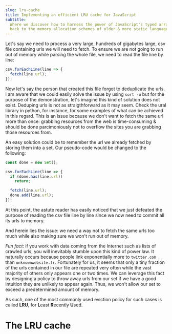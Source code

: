 ```yaml
---
slug: lru-cache
title: Implementing an efficient LRU cache for JavaScript
subtitle:
  Where we discover how to harness the power of JavaScript's typed array to go
  back to the memory allocation schemes of older & more static languages
---
```



Let's say we need to process a very large, hundreds of gigabytes large, csv file containing urls we will need to fetch. To ensure we are not going to run out of memory while parsing the whole file, we need to read the file line by line:


```js
csv.forEachLine(line => {
  fetch(line.url);
});
```

<p>
  Now let's say the person that created this file forgot to deduplicate the urls.
  <SideNote id="urls-dedup">I am aware that we could easily solve the issue by using <code>sort -u</code> but for the purpose of the demonstration, let's imagine this kind of solution does not exist.</SideNote>
  <SideNote id="ural">Deduping urls is not as straigthforward as it may seem. Check the <SafeLink href="https://github.com/medialab/ural#readme">ural</SafeLink> library in python, for instance, for some examples of what can be achieved in this regard.</SideNote>
  This is an issue because we don't want to fetch the same url more than once: grabbing resources from the web is time-consuming & should be done parcimoniously not to overflow the sites you are grabbing those resources from.
</p>

An easy solution could be to remember the url we already fetched by storing them into a set. Our pseudo-code would be changed to the following:

```js
const done = new Set();

csv.forEachLine(line => {
  if (done.has(line.url))
    return;

  fetch(line.url);
  done.add(line.url);
});
```

At this point, the astute reader has easily noticed that we just defeated the purpose of reading the csv file line by line since we now need to commit all its urls to memory.

And herein lies the issue: we need a way not to fetch the same urls too much while also making sure we won't run out of memory.

<p>
  <MarginNote><em>Fun fact</em>: if you work with data coming from the Internet such as lists of crawled urls, you will inevitably stumble upon this kind of power law. It naturally occurs because people link exponentially more to <code>twitter.com</code> than <code>unknownwebsite.fr</code>.</MarginNote>
  Fortunately for us, it seems that only a tiny fraction of the urls contained in our file are repeated very often while the vast majority of others only appears one or two times. We can leverage this fact by designing a policy to throw away urls from our set if we have a good intuition they are unlikely to appear again. Thus, we won't allow our set to exceed a predetermined amount of memory.
</p>

As such, one of the most commonly used eviction policy for such cases is called **LRU**, for **L**east **R**ecently **U**sed.

<Divider />

# The LRU cache

<!--
why: because it's easy to implement and somewhat intuitive

As such, to make sure we won't fetch the same url twice we will need to store the urls we already did into some kind of set.


sidenote, sort -u, ural, sidenote google couche haute

---

<p>
  <MarginNote>Blue text, while also a widely recognizable clickable-text indicator, is crass and distracting. Luckily, it is also rendered unnecessary by the use of underlining.</MarginNote>
  As always, these design choices are merely one approach that Tufte CSS provides by default. Other approaches, such as changing color on click or mouseover, or using highlighting or color instead of underlining to denote links, could also be made to work. The goal is to make sentences readable without interference from links, as well as to make links immediately identifiable even by casual web users.
</p>

<Divider />

This is another paragraph altogether.

```js
console.log('Hello');

function add(a, b) {
  const c = 45 + 15.0;

  return a + b / c;
}
```

TODO:

* links
* lists
* titles
* litteral pre -->

